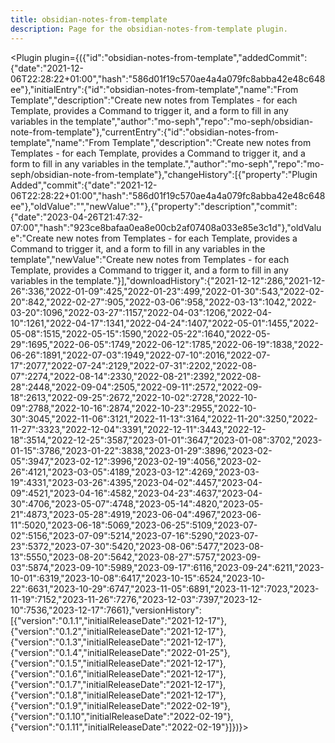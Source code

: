 ---
title: obsidian-notes-from-template
description: Page for the obsidian-notes-from-template plugin.
---


<Plugin plugin={({"id":"obsidian-notes-from-template","addedCommit":{"date":"2021-12-06T22:28:22+01:00","hash":"586d01f19c570ae4a4a079fc8abba42e48c648ee"},"initialEntry":{"id":"obsidian-notes-from-template","name":"From Template","description":"Create new notes from Templates - for each Template, provides a Command to trigger it, and a form to fill in any variables in the template","author":"mo-seph","repo":"mo-seph/obsidian-note-from-template"},"currentEntry":{"id":"obsidian-notes-from-template","name":"From Template","description":"Create new notes from Templates - for each Template, provides a Command to trigger it, and a form to fill in any variables in the template.","author":"mo-seph","repo":"mo-seph/obsidian-note-from-template"},"changeHistory":[{"property":"Plugin Added","commit":{"date":"2021-12-06T22:28:22+01:00","hash":"586d01f19c570ae4a4a079fc8abba42e48c648ee"},"oldValue":"","newValue":""},{"property":"description","commit":{"date":"2023-04-26T21:47:32-07:00","hash":"923ce8bafaa0ea8e00cb2af07408a033e85e3c1d"},"oldValue":"Create new notes from Templates - for each Template, provides a Command to trigger it, and a form to fill in any variables in the template","newValue":"Create new notes from Templates - for each Template, provides a Command to trigger it, and a form to fill in any variables in the template."}],"downloadHistory":{"2021-12-12":286,"2021-12-26":336,"2022-01-09":425,"2022-01-23":499,"2022-01-30":543,"2022-02-20":842,"2022-02-27":905,"2022-03-06":958,"2022-03-13":1042,"2022-03-20":1096,"2022-03-27":1157,"2022-04-03":1206,"2022-04-10":1261,"2022-04-17":1341,"2022-04-24":1407,"2022-05-01":1455,"2022-05-08":1515,"2022-05-15":1590,"2022-05-22":1640,"2022-05-29":1695,"2022-06-05":1749,"2022-06-12":1785,"2022-06-19":1838,"2022-06-26":1891,"2022-07-03":1949,"2022-07-10":2016,"2022-07-17":2077,"2022-07-24":2129,"2022-07-31":2202,"2022-08-07":2274,"2022-08-14":2330,"2022-08-21":2392,"2022-08-28":2448,"2022-09-04":2505,"2022-09-11":2572,"2022-09-18":2613,"2022-09-25":2672,"2022-10-02":2728,"2022-10-09":2788,"2022-10-16":2874,"2022-10-23":2955,"2022-10-30":3045,"2022-11-06":3121,"2022-11-13":3164,"2022-11-20":3250,"2022-11-27":3323,"2022-12-04":3391,"2022-12-11":3443,"2022-12-18":3514,"2022-12-25":3587,"2023-01-01":3647,"2023-01-08":3702,"2023-01-15":3786,"2023-01-22":3838,"2023-01-29":3896,"2023-02-05":3947,"2023-02-12":3996,"2023-02-19":4056,"2023-02-26":4121,"2023-03-05":4189,"2023-03-12":4269,"2023-03-19":4331,"2023-03-26":4395,"2023-04-02":4457,"2023-04-09":4521,"2023-04-16":4582,"2023-04-23":4637,"2023-04-30":4706,"2023-05-07":4748,"2023-05-14":4820,"2023-05-21":4873,"2023-05-28":4919,"2023-06-04":4967,"2023-06-11":5020,"2023-06-18":5069,"2023-06-25":5109,"2023-07-02":5156,"2023-07-09":5214,"2023-07-16":5290,"2023-07-23":5372,"2023-07-30":5420,"2023-08-06":5477,"2023-08-13":5550,"2023-08-20":5642,"2023-08-27":5757,"2023-09-03":5874,"2023-09-10":5989,"2023-09-17":6116,"2023-09-24":6211,"2023-10-01":6319,"2023-10-08":6417,"2023-10-15":6524,"2023-10-22":6631,"2023-10-29":6747,"2023-11-05":6891,"2023-11-12":7023,"2023-11-19":7152,"2023-11-26":7276,"2023-12-03":7397,"2023-12-10":7536,"2023-12-17":7661},"versionHistory":[{"version":"0.1.1","initialReleaseDate":"2021-12-17"},{"version":"0.1.2","initialReleaseDate":"2021-12-17"},{"version":"0.1.3","initialReleaseDate":"2021-12-17"},{"version":"0.1.4","initialReleaseDate":"2022-01-25"},{"version":"0.1.5","initialReleaseDate":"2021-12-17"},{"version":"0.1.6","initialReleaseDate":"2021-12-17"},{"version":"0.1.7","initialReleaseDate":"2021-12-17"},{"version":"0.1.8","initialReleaseDate":"2021-12-17"},{"version":"0.1.9","initialReleaseDate":"2022-02-19"},{"version":"0.1.10","initialReleaseDate":"2022-02-19"},{"version":"0.1.11","initialReleaseDate":"2022-02-19"}]})}></Plugin>